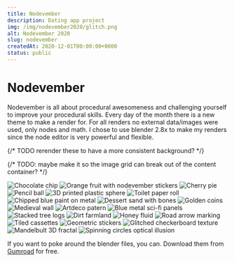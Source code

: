 ```yaml
---
title: Nodevember
description: Dating app project
img: /img/nodevember2020/glitch.png
alt: Nodevember 2020
slug: nodevember
createdAt: 2020-12-01T00:00:00+0000
status: public
---
```


# Node&shy;vember

Nodevember is all about procedural awesomeness and challenging yourself to improve your procedural skills. Every day of the month there is a new theme to make a render for. For all renders no external data/images were used, only nodes and math.
I chose to use blender 2.8x to make my renders since the node editor is very powerful and flexible.

{/* TODO rerender these to have a more consistent background? */}

{/* TODO: maybe make it so the image grid can break out of the content container? */}

<div class="grid grid-cols-[repeat(auto-fit,minmax(12rem,1fr))] my-10 not-prose gap-4 px-0">

<img src="/img/nodevember2020/cookie.png" alt="Chocolate chip" />
<img
  src="/img/nodevember2020/fruit.png"
  alt="Orange fruit with nodevember stickers"
/>
<img src="/img/nodevember2020/pastry.png" alt="Cherry pie" />
<img src="/img/nodevember2020/drawing.png" alt="Pencil ball" />
<img src="/img/nodevember2020/print.png" alt="3D printed plastic sphere" />
<img src="/img/nodevember2020/layered.png" alt="Toilet paper roll" />
<img src="/img/nodevember2020/paint.png" alt="Chipped blue paint on metal" />
<img src="/img/nodevember2020/prehistoric.png" alt="Dessert sand with bones" />
<img src="/img/nodevember2020/ancient.png" alt="Golden coins" />
<img src="/img/nodevember2020/medieval.png" alt="Medieval wall" />
<img src="/img/nodevember2020/artDeco.png" alt="Artdeco patern" />
<img src="/img/nodevember2020/cyberpunk.png" alt="Blue metal sci-fi panels" />
<img src="/img/nodevember2020/forrest.png" alt="Stacked tree logs" />
<img src="/img/nodevember2020/growth.png" alt="Dirt farmland" />
<img src="/img/nodevember2020/fluid.png" alt="Honey fluid" />
<img src="/img/nodevember2020/sign.png" alt="Road arrow marking" />
<img src="/img/nodevember2020/game.png" alt="Tiled cassettes" />
<img src="/img/nodevember2020/geometric.png" alt="Geometric stickers" />
<img src="/img/nodevember2020/glitch.png" alt="Glitched checkerboard texture" />
<img src="/img/nodevember2020/fractal.png" alt="Mandelbult 3D fractal" />
<img
  src="/img/nodevember2020/illusion.png"
  alt="Spinning circles optical illusion"
/>

</div>

If you want to poke around the blender files, you can. Download them from [Gumroad](https://gumroad.com/vuurvos) for free.
